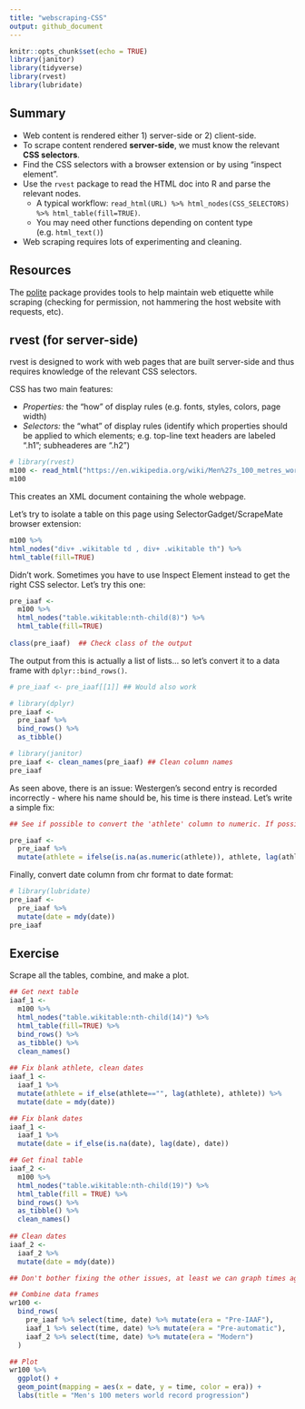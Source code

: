 ```yaml
---
title: "webscraping-CSS"
output: github_document
---
```


```r
knitr::opts_chunk$set(echo = TRUE)
library(janitor)
library(tidyverse)
library(rvest)
library(lubridate)
```

## Summary

* Web content is rendered either 1) server-side or 2) client-side.
* To scrape content rendered **server-side**, we must know the relevant **CSS selectors**.
* Find the CSS selectors with a browser extension or by using "inspect element".
* Use the `rvest` package to read the HTML doc into R and parse the relevant nodes.
  + A typical workflow: `read_html(URL) %>% html_nodes(CSS_SELECTORS) %>% html_table(fill=TRUE)`.
  + You may need other functions depending on content type (e.g. `html_text()`)

* Web scraping requires lots of experimenting and cleaning.

## Resources

The [polite](https://github.com/dmi3kno/polite) package provides tools to help maintain web etiquette while scraping (checking for permission, not hammering the host website with requests, etc).

## rvest (for server-side)

rvest is designed to work with web pages that are built server-side and thus requires knowledge of the relevant CSS selectors.

CSS has two main features:

* *Properties:* the "how" of display rules (e.g. fonts, styles, colors, page width)
* *Selectors:* the "what" of display rules (identify which properties should be applied to which elements; e.g. top-line text headers are labeled ".h1"; subheaderes are ".h2")

```r
# library(rvest)
m100 <- read_html("https://en.wikipedia.org/wiki/Men%27s_100_metres_world_record_progression")
m100
```

This creates an XML document containing the whole webpage.

Let's try to isolate a table on this page using SelectorGadget/ScrapeMate browser extension:
```r
m100 %>%
html_nodes("div+ .wikitable td , div+ .wikitable th") %>%
html_table(fill=TRUE)
```
Didn't work. Sometimes you have to use Inspect Element instead to get the right CSS selector. Let's try this one:

```r
pre_iaaf <-
  m100 %>%
  html_nodes("table.wikitable:nth-child(8)") %>%
  html_table(fill=TRUE)
  
class(pre_iaaf)  ## Check class of the output
```
The output from this is actually a list of lists... so let's convert it to a data frame with `dplyr::bind_rows()`.
```r
# pre_iaaf <- pre_iaaf[[1]] ## Would also work

# library(dplyr)
pre_iaaf <-
  pre_iaaf %>%
  bind_rows() %>%
  as_tibble()

# library(janitor)
pre_iaaf <- clean_names(pre_iaaf) ## Clean column names
pre_iaaf
```

As seen above, there is an issue: Westergen's second entry is recorded incorrectly - where his name should be, his time is there instead. Let's write a simple fix:
```r
## See if possible to convert the 'athlete' column to numeric. If possible, replace the cell with the preceding value.

pre_iaaf <-
  pre_iaaf %>%
  mutate(athlete = ifelse(is.na(as.numeric(athlete)), athlete, lag(athlete)))
```

Finally, convert date column from chr format to date format:
```r
# library(lubridate)
pre_iaaf <-
  pre_iaaf %>%
  mutate(date = mdy(date))
pre_iaaf
```

## Exercise

Scrape all the tables, combine, and make a plot.

```r
## Get next table
iaaf_1 <-
  m100 %>%
  html_nodes("table.wikitable:nth-child(14)") %>%
  html_table(fill=TRUE) %>%
  bind_rows() %>%
  as_tibble() %>%
  clean_names()
  
## Fix blank athlete, clean dates
iaaf_1 <- 
  iaaf_1 %>%
  mutate(athlete = if_else(athlete=="", lag(athlete), athlete)) %>%
  mutate(date = mdy(date))

## Fix blank dates
iaaf_1 <- 
  iaaf_1 %>%
  mutate(date = if_else(is.na(date), lag(date), date))
```

```r
## Get final table
iaaf_2 <- 
  m100 %>%
  html_nodes("table.wikitable:nth-child(19)") %>%
  html_table(fill = TRUE) %>%
  bind_rows() %>%
  as_tibble() %>%
  clean_names()
  
## Clean dates
iaaf_2 <- 
  iaaf_2 %>%
  mutate(date = mdy(date))

## Don't bother fixing the other issues, at least we can graph times against date.
```

```r
## Combine data frames
wr100 <- 
  bind_rows(
    pre_iaaf %>% select(time, date) %>% mutate(era = "Pre-IAAF"),
    iaaf_1 %>% select(time, date) %>% mutate(era = "Pre-automatic"),
    iaaf_2 %>% select(time, date) %>% mutate(era = "Modern")
  )

## Plot
wr100 %>%
  ggplot() +
  geom_point(mapping = aes(x = date, y = time, color = era)) +
  labs(title = "Men's 100 meters world record progression")
```



